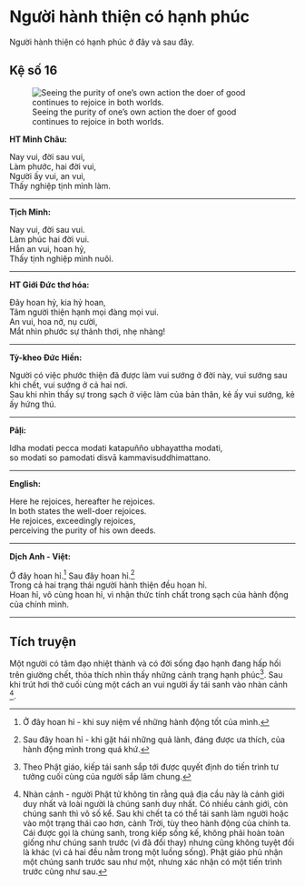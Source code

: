 # Người hành thiện có hạnh phúc {- #nguoi-hanh-thien-hanh-phuc}

Người hành thiện có hạnh phúc ở đây và sau đây.  

## Kệ số 16 {- #ke-so-16}

![Seeing the purity of one’s own action the doer of good continues to rejoice in both worlds.](images/kinh-phap-cu-ke-so-16-dhammapada-verse-16.jpg){fig-align="center" .lightbox}

**HT Minh Châu:**

Nay vui, đời sau vui,  
Làm phước, hai đời vui,  
Người ấy vui, an vui,  
Thấy nghiệp tịnh mình làm.  

<hr class="divider">

**Tịch Minh:**

Nay vui, đời sau vui.  
Làm phúc hai đời vui.  
Hắn an vui, hoan hỷ,  
Thấy tịnh nghiệp mình nuôi.  

<hr class="divider">

**HT Giới Đức thơ hóa:**

Ðây hoan hỷ, kia hỷ hoan,  
Tâm người thiện hạnh mọi đàng mọi vui.  
An vui, hoa nở, nụ cười,  
Mắt nhìn phước sự thảnh thơi, nhẹ nhàng!  

<hr class="divider">

**Tỳ-kheo Đức Hiền:**

Người có việc phước thiện đã được làm vui sướng ở đời này, vui sướng sau khi chết, vui sướng ở cả hai nơi.  
Sau khi nhìn thấy sự trong sạch ở việc làm của bản thân, kẻ ấy vui sướng, kẻ ấy hứng thú.  

<hr class="divider">

**Pāḷi:**

Idha modati pecca modati katapuñño ubhayattha modati,  
so modati so pamodati disvā kammavisuddhimattano.  

<hr class="divider">

**English:**

Here he rejoices, hereafter he rejoices.  
In both states the well-doer rejoices.  
He rejoices, exceedingly rejoices,  
perceiving the purity of his own deeds.  

<hr class="divider">

**Dịch Anh - Việt:**

Ở đây hoan hỉ.[^1] Sau đây hoan hỉ.[^2]  
Trong cả hai trạng thái người hành thiện đều hoan hỉ.  
Hoan hỉ, vô cùng hoan hỉ, vì nhận thức tính chất trong sạch của hành động của chính mình.  

<hr class="divider">

## Tích truyện {- #tich-truyen}

Một người có tâm đạo nhiệt thành và có đời sống đạo hạnh đang hấp hối trên giường chết, thỏa thích nhìn thấy những cảnh trạng hạnh phúc[^3]. Sau khi trút hơi thở cuối cùng một cách an vui người ấy tái sanh vào nhàn cảnh [^4].

[^1]: Ở đây hoan hỉ - khi suy niệm về những hành động tốt của mình.

[^2]: Sau đây hoan hỉ - khi gặt hái những quả lành, đáng được ưa thích, của hành động mình trong quá khứ.

[^3]: Theo Phật giáo, kiếp tái sanh sắp tới được quyết định do tiến trình tư tưởng cuối cùng của người sắp lâm chung.

[^4]: Nhàn cảnh - người Phật tử không tin rằng quả địa cầu này là cảnh giới duy nhất và loài người là chúng sanh duy nhất. Có nhiều cảnh giới, còn chúng sanh thì vô số kể. Sau khi chết ta có thể tái sanh làm người hoặc vào một trạng thái cao hơn, cảnh Trời, tùy theo hành động của chính ta. Cái được gọi là chúng sanh, trong kiếp sống kế, không phải hoàn toàn giống như chúng sanh trước (vì đã đổi thay) nhưng cũng không tuyệt đối là khác (vì cả hai đều nằm trong một luồng sống). Phật giáo phủ nhận một chúng sanh trước sau như một, nhưng xác nhận có một tiến trình trước cũng như sau.